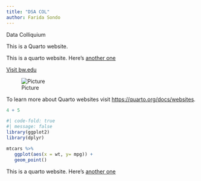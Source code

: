 ```yaml
---
title: "DSA COL"
author: Farida Sondo
---
```


Data Colliquium

This is a Quarto website.

This is a quarto website. Here's [another one](Link.qmd)

[Visit bw.edu](https://www.bw.edu/)

![Picture](IMG_2296.JPG)

To learn more about Quarto websites visit <https://quarto.org/docs/websites>.

```r
4 + 5
```

```r
#| code-fold: true
#| message: false
library(ggplot2)
library(dplyr)
```


```r
mtcars %>%
   ggplot(aes(x = wt, y= mpg)) + 
   geom_point()
```

This is a quarto website. Here's [another one](Link2.qmd)